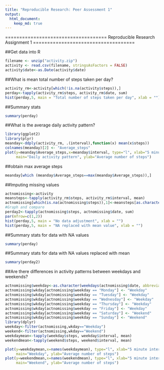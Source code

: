 ```yaml
---
title: "Reproducible Research: Peer Assessment 1"
output: 
  html_document:
    keep_md: true
---
```

====================================
Reproducible Research Assignment 1
====================================

##Get data into R
```r
filename <- unzip("activity.zip")
activity <- read.csv(filename, stringsAsFactors = FALSE)
activity$date<-as.Date(activity$date)
```
##What is mean total number of steps taken per day?
```r
activity_rm<-activity[which(!is.na(activity$steps)),]
perday<-tapply(activity_rm$steps, activity_rm$date, sum)
hist(perday,5, main = "Total number of steps taken per day", xlab = "")
```

##Summary stats
```r
summary(perday)
```
##What is the average daily activity pattern?
```r
library(ggplot2)
library(plyr)
meanday<-ddply(activity_rm, .(interval),function(x) mean(x$steps))
colnames(meanday)[2] <- "Average_steps"
plot(y=meanday$Average_steps,x=meanday$interval, type="l", xlab="5 minute interval", 
     main="Daily activity pattern", ylab="Average number of steps")
```
##obtain max average steps
```r
meanday[which (meanday$Average_steps==max(meanday$Average_steps)),]
```
##Imputing missing values
```r
actnomissing<-activity
meansteps<-tapply(activity_rm$steps, activity_rm$interval, mean)
actnomissing[which(is.na(actnomissing$steps)),1]<-meansteps[as.character(actnomissing[which(is.na(actnomissing$steps)),3])]
#Graph and compare
perday2<-tapply(actnomissing$steps, actnomissing$date, sum)
par(mfrow=c(1,2))
hist(perday,5, main = "No data adjustment", xlab = "")
hist(perday,5, main = "NA replaced with mean value", xlab = "")
```

##Summary stats for data with NA values
```r
summary(perday)
```
##Summary stats for data with NA values replaced with mean
```r
summary(perday2)
```
##Are there differences in activity patterns between weekdays and weekends?
```r
actnomissing$weekday<-as.character(weekdays(actnomissing$date, abbreviate = FALSE))
actnomissing$wkday[actnomissing$weekday == "Monday"] <- "Weekday"
actnomissing$wkday[actnomissing$weekday == "Tuesday"] <- "Weekday"
actnomissing$wkday[actnomissing$weekday == "Wednesday"] <- "Weekday"
actnomissing$wkday[actnomissing$weekday == "Thursday"] <- "Weekday"
actnomissing$wkday[actnomissing$weekday == "Friday"] <- "Weekday"
actnomissing$wkday[actnomissing$weekday == "Saturday"] <- "Weekend"
actnomissing$wkday[actnomissing$weekday == "Sunday"] <- "Weekend"
library(dplyr)
weekday<-filter(actnomissing,wkday=="Weekday")
weekend<-filter(actnomissing,wkday=="Weekend")
weekdaymean<-tapply(weekday$steps, weekday$interval, mean)
weekendmean<-tapply(weekend$steps, weekend$interval, mean)

plot(y=weekdaymean,x=names(weekdaymean), type="l", xlab="5 minute interval", 
     main="Weekday", ylab="Average number of steps")
plot(y=weekendmean,x=names(weekendmean), type="l", xlab="5 minute interval", 
     main="Weekend", ylab="Average number of steps")
```
